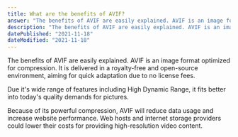 ```yaml
---
title: What are the benefits of AVIF?
answer: "The benefits of AVIF are easily explained. AVIF is an image format optimized for compression. It is delivered in a royalty-free and open-source environment, aiming for quick adaptation due to no license fees. Due it's wide range of features including High Dynamic Range, it fits better into today's quality demands for pictures. Because of its powerful compression, AVIF will reduce data usage and increase website performance. Web hosts and internet storage providers could lower their costs for providing high-resolution video content."
description: "The benefits of AVIF are easily explained. AVIF is an image format optimized for compression. It is delivered in a royalty-free and open-source environment, aiming for quick adaptation due to no license fees. Due it's wide range of features including High Dynamic Range, it fits better into today's quality demands for pictures. Because of its powerful compression, AVIF will reduce data usage and increase website performance. Web hosts and internet storage providers could lower their costs for providing high-resolution video content."
datePublished: "2021-11-18"
dateModified: "2021-11-18"
---
```


The benefits of AVIF are easily explained. AVIF is an image format optimized for compression. It is delivered in a royalty-free and open-source environment, aiming for quick adaptation due to no license fees.

Due it's wide range of features including High Dynamic Range, it fits better into today's quality demands for pictures.

Because of its powerful compression, AVIF will reduce data usage and increase website performance. Web hosts and internet storage providers could lower their costs for providing high-resolution video content.
